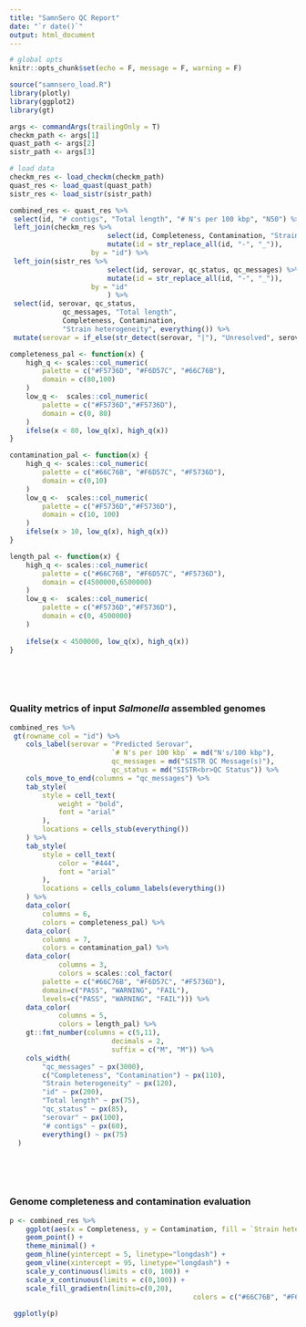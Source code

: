 ```yaml
---
title: "SamnSero QC Report"
date: "`r date()`"
output: html_document
---
```


```r
# global opts
knitr::opts_chunk$set(echo = F, message = F, warning = F)
```

```r
source("samnsero_load.R")
library(plotly)
library(ggplot2)
library(gt)
```

```r
args <- commandArgs(trailingOnly = T)
checkm_path <- args[1]
quast_path <- args[2]
sistr_path <- args[3]
```

```r
# load data
checkm_res <- load_checkm(checkm_path)
quast_res <- load_quast(quast_path)
sistr_res <- load_sistr(sistr_path)
```

```r
combined_res <- quast_res %>%
 select(id, "# contigs", "Total length", "# N's per 100 kbp", "N50") %>%
 left_join(checkm_res %>%
 						select(id, Completeness, Contamination, "Strain heterogeneity") %>%
 						mutate(id = str_replace_all(id, "-", "_")),
 					by = "id") %>%
 left_join(sistr_res %>%
 						select(id, serovar, qc_status, qc_messages) %>%
 						mutate(id = str_replace_all(id, "-", "_")),
					by = "id"
 						) %>%
 select(id, serovar, qc_status,
 			 qc_messages, "Total length",
 			 Completeness, Contamination, 
 			 "Strain heterogeneity", everything()) %>%
 mutate(serovar = if_else(str_detect(serovar, "|"), "Unresolved", serovar))
```

```r
completeness_pal <- function(x) {
	high_q <- scales::col_numeric(
		palette = c("#F5736D", "#F6D57C", "#66C76B"),
		domain = c(80,100)
	)
	low_q <-  scales::col_numeric(
		palette = c("#F5736D","#F5736D"),
		domain = c(0, 80)
	)
	ifelse(x < 80, low_q(x), high_q(x))
}

contamination_pal <- function(x) {
	high_q <- scales::col_numeric(
		palette = c("#66C76B", "#F6D57C", "#F5736D"),
		domain = c(0,10)
	)
	low_q <-  scales::col_numeric(
		palette = c("#F5736D","#F5736D"),
		domain = c(10, 100)
	)
	ifelse(x > 10, low_q(x), high_q(x))
}

length_pal <- function(x) {
	high_q <- scales::col_numeric(
		palette = c("#66C76B", "#F6D57C", "#F5736D"),
		domain = c(4500000,6500000)
	)
	low_q <-  scales::col_numeric(
		palette = c("#F5736D","#F5736D"),
		domain = c(0, 4500000)
	)
	
	ifelse(x < 4500000, low_q(x), high_q(x))
}
```

<br>

<br>

### Quality metrics of input *Salmonella* assembled genomes

```r
combined_res %>% 
 gt(rowname_col = "id") %>% 
 	cols_label(serovar = "Predicted Serovar",
 						 `# N's per 100 kbp` = md("N's/100 kbp"),
						 qc_messages = md("SISTR QC Message(s)"),
 						 qc_status = md("SISTR<br>QC Status")) %>%
	cols_move_to_end(columns = "qc_messages") %>%
	tab_style(
		style = cell_text(
			weight = "bold",
			font = "arial"
		),
		locations = cells_stub(everything())
	) %>% 
	tab_style(
		style = cell_text(
			color = "#444",
			font = "arial"
		),
		locations = cells_column_labels(everything())
	) %>% 
 	data_color(
 		columns = 6,
 		colors = completeness_pal) %>%
 	data_color(
 		columns = 7,
 		colors = contamination_pal) %>%
 	data_color(
 			columns = 3,
 			colors = scales::col_factor(
		palette = c("#66C76B", "#F6D57C", "#F5736D"),
		domain=c("PASS", "WARNING", "FAIL"),
		levels=c("PASS", "WARNING", "FAIL"))) %>%
	data_color(
 			columns = 5,
 			colors = length_pal) %>%
 	gt::fmt_number(columns = c(5,11),
 						 decimals = 2,
 						 suffix = c("M", "M")) %>% 
	cols_width(
		"qc_messages" ~ px(3000),
		c("Completeness", "Contamination") ~ px(110),
		"Strain heterogeneity" ~ px(120),
		"id" ~ px(200),
		"Total length" ~ px(75),
		"qc_status" ~ px(85),
		"serovar" ~ px(100),
		"# contigs" ~ px(60),
		everything() ~ px(75)
  )
```

<br>

<br>

### Genome completeness and contamination evaluation

```r
p <- combined_res %>% 
 	ggplot(aes(x = Completeness, y = Contamination, fill = `Strain heterogeneity`, label = id, group = serovar)) +
 	geom_point() +
 	theme_minimal() +
 	geom_hline(yintercept = 5, linetype="longdash") +
 	geom_vline(xintercept = 95, linetype="longdash") +
 	scale_y_continuous(limits = c(0, 100)) +
 	scale_x_continuous(limits = c(0,100)) +
 	scale_fill_gradientn(limits=c(0,20),
 											 colors = c("#66C76B", "#F6D57C", "#F5736D"))
 
 ggplotly(p)
```



